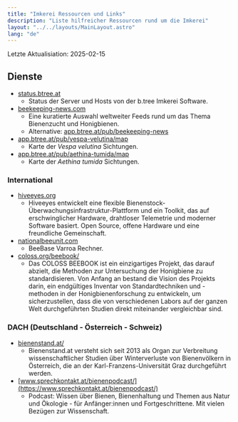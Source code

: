 ```yaml
---
title: "Imkerei Ressourcen und Links"
description: "Liste hilfreicher Ressourcen rund um die Imkerei"
layout: "../../layouts/MainLayout.astro"
lang: "de"
---
```


Letzte Aktualisiation: 2025-02-15

## Dienste

- [status.btree.at](https://status.btree.at/)
  - Status der Server und Hosts von der b.tree Imkerei Software.
- [beekeeping-news.com](https://www.beekeeping-news.com/)
  - Eine kuratierte Auswahl weltweiter Feeds rund um das Thema Bienenzucht und Honigbienen.
  - Alternative: [app.btree.at/pub/beekeeping-news](https://app.btree.at/pub/beekeeping-news)
- [app.btree.at/pub/vespa-velutina/map](https://app.btree.at/pub/vespa-velutina/map)
  - Karte der *Vespa velutina* Sichtungen.
- [app.btree.at/pub/aethina-tumida/map](https://app.btree.at/pub/aethina-tumida/map)
  - Karte der *Aethina tumida* Sichtungen.

### International

- [hiveeyes.org](https://hiveeyes.org/)
  - Hiveeyes entwickelt eine flexible Bienenstock-Überwachungsinfrastruktur-Plattform und ein Toolkit, das auf erschwinglicher Hardware, drahtloser Telemetrie und moderner Software basiert. Open Source, offene Hardware und eine freundliche Gemeinschaft.
- [nationalbeeunit.com](https://www.nationalbeeunit.com/public/BeeDiseases/varroaCalculator.cfm)
  - BeeBase Varroa Rechner.
- [coloss.org/beebook/](http://coloss.org/beebook/)
  - Das COLOSS BEEBOOK ist ein einzigartiges Projekt, das darauf abzielt, die Methoden zur Untersuchung der Honigbiene zu standardisieren. Von Anfang an bestand die Vision des Projekts darin, ein endgültiges Inventar von Standardtechniken und -methoden in der Honigbienenforschung zu entwickeln, um sicherzustellen, dass die von verschiedenen Labors auf der ganzen Welt durchgeführten Studien direkt miteinander vergleichbar sind.

### DACH (Deutschland - Österreich - Schweiz)

- [bienenstand.at/](http://bienenstand.at/)
  - Bienenstand.at versteht sich seit 2013 als Organ zur Verbreitung wissenschaftlicher Studien über Winterverluste von Bienenvölkern in Österreich, die an der Karl-Franzens-Universität Graz durchgeführt werden.
- [www.sprechkontakt.at/bienenpodcast/](https://www.sprechkontakt.at/bienenpodcast/)
  - Podcast: Wissen über Bienen, Bienenhaltung und Themen aus Natur und Ökologie - für Anfänger:innen und Fortgeschrittene. Mit vielen Bezügen zur Wissenschaft.
